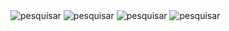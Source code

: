 <Steps>
  <Step title="Clique na aba &#8220;Histórico&#8221;">
    <Frame>
      <img
        src="/images/atendimento/historico_atendimento.png"
        alt="pesquisar"
      />
    </Frame>
  </Step>
  <Step title="Clique na barra de pesquisa e digite o número do ticket do chat ou o nome do contato para localizar rapidamente a conversa desejada">
    <Frame>
      <img
        src="/images/atendimento/historico_atendimento2.png"
        alt="pesquisar"
      />
    </Frame>
  </Step>
  <Step title="Para acessar o histórico, basta clicar no chat indicado">
    <Frame>
      <img
        src="/images/atendimento/historico_atendimento3.png"
        alt="pesquisar"
      />
    </Frame>
  </Step>
  <Step title="Hitórico do atendimento">
    <Frame>
      <img
        src="/images/atendimento/historico_atendimento4.png"
        alt="pesquisar"
      />
    </Frame>
  </Step>
</Steps>

